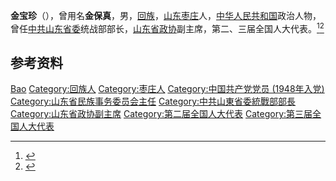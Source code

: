'''金宝珍'''（{{bd|1924年|1月|2013年|10月25日|catIdx=Jin}}），曾用名'''金保真'''，男，[[回族|回族]]，[[山东|山东]][[枣庄|枣庄]]人，[[中华人民共和国|中华人民共和国]]政治人物，曾任[[中共山东省委|中共山东省委]]统战部部长，[[山东省政协|山东省政协]]副主席，第二、三届全国人大代表。<ref>{{Cite book|title=中华人民共和国职官志|author=何虎生, 李耀东, 向常福主编|publisher=中国社会出版社|year=2003|isbn=9787800883934|location=北京|pages=}}</ref><ref>{{Cite web|title=山东省政协原副主席金宝珍同志逝世|url=http://www.dzwww.com/shandong/sdnews/201310/t20131028_9074076.htm|accessdate=2020-08-25|work=大众日报}}</ref>

== 参考资料 ==
{{reflist}}

{{中国人物小作品}}

{{Authority control}}
{{DEFAULTSORT:Jin金}}
[[Category:金姓|Bao]]
[[Category:回族人|Category:回族人]]
[[Category:枣庄人|Category:枣庄人]]
[[Category:中国共产党党员_(1948年入党)|Category:中国共产党党员 (1948年入党)]]
[[Category:山东省民族事务委员会主任|Category:山东省民族事务委员会主任]]
[[Category:中共山東省委統戰部部長|Category:中共山東省委統戰部部長]]
[[Category:山东省政协副主席|Category:山东省政协副主席]]
[[Category:第二届全国人大代表|Category:第二届全国人大代表]]
[[Category:第三届全国人大代表|Category:第三届全国人大代表]]